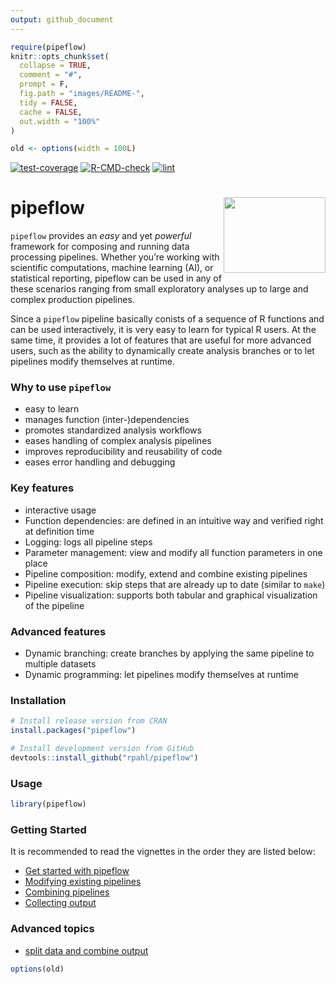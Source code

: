 ```yaml
---
output: github_document
---
```


<!-- README.md is generated from README.Rmd. Please edit that file -->

```r
require(pipeflow)
knitr::opts_chunk$set(
  collapse = TRUE,
  comment = "#",
  prompt = F,
  fig.path = "images/README-",
  tidy = FALSE,
  cache = FALSE,
  out.width = "100%"
)

old <- options(width = 100L)
```

<!-- badges: start -->

[![test-coverage](https://github.com/rpahl/pipeflow/actions/workflows/test-coverage.yaml/badge.svg)](https://github.com/rpahl/pipeflow/actions/workflows/test-coverage.yaml)
[![R-CMD-check](https://github.com/rpahl/pipeflow/actions/workflows/check-standard.yaml/badge.svg)](https://github.com/rpahl/pipeflow/actions/workflows/check-standard.yaml)
[![lint](https://github.com/rpahl/pipeflow/actions/workflows/lint.yaml/badge.svg)](https://github.com/rpahl/pipeflow/actions/workflows/lint.yaml)

<!-- badges: end -->

# pipeflow <img src="logo/logo.png" align="right" width="163" height="121"/>

`pipeflow` provides an *easy* and yet *powerful* framework for composing and
running data processing pipelines.
Whether you're working with scientific computations, machine learning (AI), or
statistical reporting, pipeflow can be used in any of these scenarios
ranging from small exploratory analyses up to large and complex production
pipelines.

Since a `pipeflow` pipeline basically conists of a sequence of R functions and
can be used interactively, it is very easy to learn for typical R users.
At the same time, it provides a lot of features that are useful for more
advanced users, such as the ability to dynamically create analysis branches
or to let pipelines modify themselves at runtime.

### Why to use `pipeflow`

* easy to learn
* manages function (inter-)dependencies
* promotes standardized analysis workflows
* eases handling of complex analysis pipelines
* improves reproducibility and reusability of code
* eases error handling and debugging

### Key features

* interactive usage
* Function dependencies: are defined in an intuitive way and verified right
  at definition time
* Logging: logs all pipeline steps
* Parameter management: view and modify all function parameters in one place
* Pipeline composition: modify, extend and combine existing pipelines
* Pipeline execution: skip steps that are already up to date (similar to `make`)
* Pipeline visualization: supports both tabular and graphical visualization of
  the pipeline

### Advanced features

* Dynamic branching: create branches by applying the same pipeline to multiple datasets
* Dynamic programming: let pipelines modify themselves at runtime


### Installation

```r
# Install release version from CRAN
install.packages("pipeflow")

# Install development version from GitHub
devtools::install_github("rpahl/pipeflow")
```


### Usage

```r
library(pipeflow)
```

### Getting Started

It is recommended to read the vignettes in the order they are listed below:

* [Get started with pipeflow](https://rpahl.github.io/pipeflow/articles/get-started.html)
* [Modifying existing pipelines](https://rpahl.github.io/pipeflow/articles/modify-pipeline.html)
* [Combining pipelines](https://rpahl.github.io/pipeflow/articles/combine-pipelines.html)
* [Collecting output](https://rpahl.github.io/pipeflow/articles/collect-output.html)


### Advanced topics

* [split data and combine output](https://rpahl.github.io/pipeflow/articles/split-and-combine.html)


```r
options(old)
```